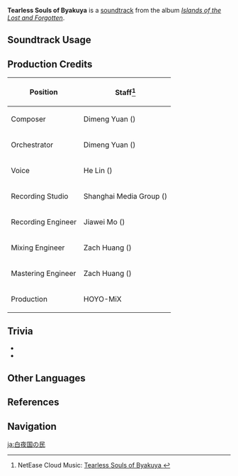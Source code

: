 {{Soundtrack Infobox
|image          = Islands of the Lost and Forgotten.png
|album          = Islands of the Lost and Forgotten
|disc           = 2
|number         = 50
|featured       =
|featured2      =
|featured3      =
|featured_disc  =
|featured_disc2 =
|featured_disc3 =
|youtube_id     = 8z88R2ct2rM
|youtube_time   = 1
|spotify_id     = 6UUitFDDZ2QRrdkQ5dSP06
|previous       = Tales of Woe
|next           = The Realm of Tokoyo
}}
'''Tearless Souls of Byakuya''' is a [[soundtrack]] from the album ''[[Islands of the Lost and Forgotten]]''.

==Soundtrack Usage==
{{Soundtrack Usage
|quest    = 
|location = Dainichi Mikoshi//Whitenight
|domain   = 
}}

==Production Credits==
{| class="wikitable"
! Position
! Staff<ref>NetEase Cloud Music: [https://music.163.com/#/song?id=1937114394 Tearless Souls of Byakuya {{zh|白夜的子民}}]</ref>
|-
! Composer
| Dimeng Yuan ({{zh|苑迪萌}})
|-
! Orchestrator
| Dimeng Yuan ({{zh|苑迪萌}})
|-
! Voice
| He Lin ({{zh|林禾}})
|-
! Recording Studio
| Shanghai Media Group ({{zh|上海广播大厦}})
|-
! Recording Engineer
| Jiawei Mo ({{zh|莫家伟}})
|-
! Mixing Engineer
| Zach Huang ({{zh|黄巍}})
|-
! Mastering Engineer
| Zach Huang ({{zh|黄巍}})
|-
! Production
| HOYO-MiX
|}
<!--
==Gallery==
<gallery>
</gallery>
-->

==Trivia==
* {{Transclude|Tales of Woe|DainichiMikoshiTheme1|section=1}}
* {{Transclude|Tales of Woe|DainichiMikoshiLeitmotif|section=1}}

==Other Languages==
{{Other Languages
|en      = Tearless Souls of Byakuya
|zhs     = 白夜的子民
|zhs_rm  = Báiyè de Zimín
|zhs_tl  =
|ja      = 白夜国の民
|ja_rm   = Byakuyakoku no Tami{{Assumed}}
|ja_tl   = 
}}

==References==
{{Reflist}}

==Navigation==
{{Soundtrack Navbox|Islands of the Lost and Forgotten}}

[[ja:白夜国の民]]